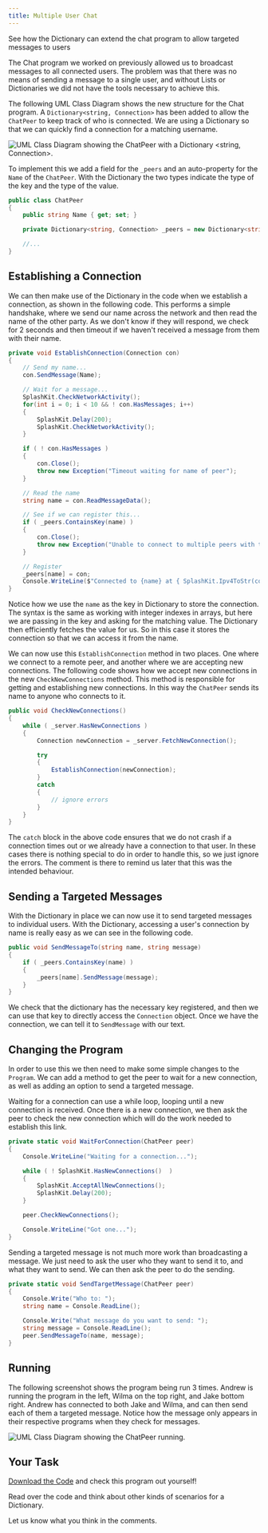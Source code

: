 ```yaml
---
title: Multiple User Chat
---
```


See how the Dictionary can extend the chat program to allow targeted messages to users

The Chat program we worked on previously allowed us to broadcast messages to all connected users. The problem was that there was no means of sending a message to a single user, and without Lists or Dictionaries we did not have the tools necessary to achieve this.

The following UML Class Diagram shows the new structure for the Chat program. A `Dictionary<string, Connection>` has been added to allow the `ChatPeer` to keep track of who is connected. We are using a Dictionary so that we can quickly find a connection for a matching username.

![UML Class Diagram showing the ChatPeer with a Dictionary \<string, Connection\>.](./images/multi-user-chat.png)



To implement this we add a field for the `_peers` and an auto-property for the `Name` of the `ChatPeer`. With the Dictionary the two types indicate the type of the key and the type of the value.

```cs
public class ChatPeer
{
    public string Name { get; set; }

    private Dictionary<string, Connection> _peers = new Dictionary<string, Connection>();

    //...
}
```

## Establishing a Connection

We can then make use of the Dictionary in the code when we establish a connection, as shown in the following code. This performs a simple handshake, where we send our name across the network and then read the name of the other party. As we don't know if they will respond, we check for 2 seconds and then timeout if we haven't received a message from them with their name.

```cs
private void EstablishConnection(Connection con)
{
    // Send my name...
    con.SendMessage(Name);

    // Wait for a message...
    SplashKit.CheckNetworkActivity();
    for(int i = 0; i < 10 && ! con.HasMessages; i++)
    {
        SplashKit.Delay(200);
        SplashKit.CheckNetworkActivity();
    }

    if ( ! con.HasMessages )
    {
        con.Close();
        throw new Exception("Timeout waiting for name of peer");
    }

    // Read the name
    string name = con.ReadMessageData();

    // See if we can register this...
    if ( _peers.ContainsKey(name) )
    {
        con.Close();
        throw new Exception("Unable to connect to multiple peers with the same name");
    }

    // Register
    _peers[name] = con;
    Console.WriteLine($"Connected to {name} at { SplashKit.Ipv4ToStr(con.IP) }:{con.Port}");
}
```

Notice how we use the `name` as the key in Dictionary to store the connection. The syntax is the same as working with integer indexes in arrays, but here we are passing in the key and asking for the matching value. The Dictionary then efficiently fetches the value for us. So in this case it stores the connection so that we can access it from the name.

We can now use this `EstablishConnection` method in two places. One where we connect to a remote peer, and another where we are accepting new connections. The following code shows how we accept new connections in the new `CheckNewConnections` method. This method is responsible for getting and establishing new connections. In this way the `ChatPeer` sends its name to anyone who connects to it.

```cs
public void CheckNewConnections()
{
    while ( _server.HasNewConnections )
    {
        Connection newConnection = _server.FetchNewConnection();

        try
        {
            EstablishConnection(newConnection);
        }
        catch
        {
            // ignore errors
        }
    }
}
```

The `catch` block in the above code ensures that we do not crash if a connection times out or we already have a connection to that user. In these cases there is nothing special to do in order to handle this, so we just ignore the errors. The comment is there to remind us later that this was the intended behaviour.

## Sending a Targeted Messages

With the Dictionary in place we can now use it to send targeted messages to individual users. With the Dictionary, accessing a user's connection by name is really easy as we can see in the following code.

```cs
public void SendMessageTo(string name, string message)
{
    if ( _peers.ContainsKey(name) )
    {
        _peers[name].SendMessage(message);
    }
}
```

We check that the dictionary has the necessary key registered, and then we can use that key to directly access the `Connection` object. Once we have the connection, we can tell it to `SendMessage` with our text.

## Changing the Program

In order to use this we then need to make some simple changes to the `Program`. We can add a method to get the peer to wait for a new connection, as well as adding an option to send a targeted message.

Waiting for a connection can use a while loop, looping until a new connection is received. Once there is a new connection, we then ask the peer to check the new connection which will do the work needed to establish this link.

```cs
private static void WaitForConnection(ChatPeer peer)
{
    Console.WriteLine("Waiting for a connection...");

    while ( ! SplashKit.HasNewConnections()  )
    {
        SplashKit.AcceptAllNewConnections();
        SplashKit.Delay(200);
    }

    peer.CheckNewConnections();

    Console.WriteLine("Got one...");
}
```

Sending a targeted message is not much more work than broadcasting a message. We just need to ask the user who they want to send it to, and what they want to send. We can then ask the peer to do the sending.

```cs
private static void SendTargetMessage(ChatPeer peer)
{
    Console.Write("Who to: ");
    string name = Console.ReadLine();

    Console.Write("What message do you want to send: ");
    string message = Console.ReadLine();
    peer.SendMessageTo(name, message);
}
```

## Running

The following screenshot shows the program being run 3 times. Andrew is running the program in the left, Wilma on the top right, and Jake bottom right. Andrew has connected to both Jake and Wilma, and can then send each of them a targeted message. Notice how the message only appears in their respective programs when they check for messages.

![UML Class Diagram showing the ChatPeer running.](./images/multi-user-chat-run.png)

## Your Task

[Download the Code](/resources/code-examples/part-2/5-working-with-multiples/multi-user-chat/MultiChatProgram.zip) and check this program out yourself!

Read over the code and think about other kinds of scenarios for a Dictionary.

Let us know what you think in the comments.